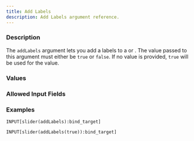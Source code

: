 ```yaml
---
title: Add Labels
description: Add Labels argument reference.
---
```



<InputFieldArgumentInfo type={InputFieldArgumentType.ADD_LABELS}></InputFieldArgumentInfo>

### Description

The `addLabels` argument lets you add a labels to a <InputFieldLink type={InputFieldType.SLIDER}></InputFieldLink> or <InputFieldLink type={InputFieldType.PROGRESS_BAR}></InputFieldLink>.
The value passed to this argument must either be `true` or `false`. If no value is provided, `true` will be used for the value.

### Values

<InputFieldArgumentValuesInfo type={InputFieldArgumentType.ADD_LABELS}></InputFieldArgumentValuesInfo>

### Allowed Input Fields

<InputFieldArgumentAllowedInputFields type={InputFieldArgumentType.ADD_LABELS}></InputFieldArgumentAllowedInputFields>

### Examples

```meta-bind
INPUT[slider(addLabels):bind_target]
```

```meta-bind
INPUT[slider(addLabels(true)):bind_target]
```
